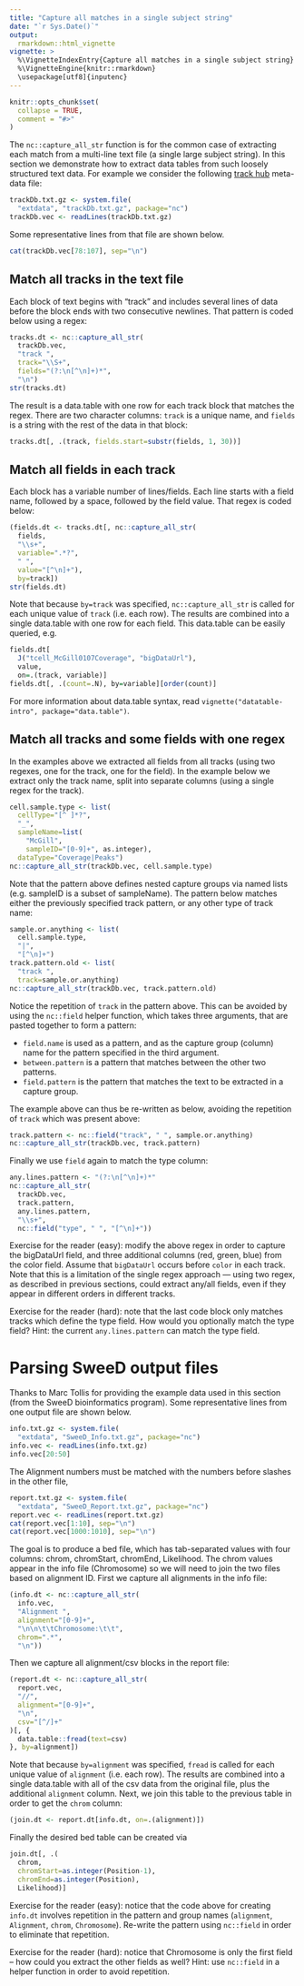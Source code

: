 ---
title: "Capture all matches in a single subject string"
date: "`r Sys.Date()`"
output:
  rmarkdown::html_vignette
vignette: >
  %\VignetteIndexEntry{Capture all matches in a single subject string}
  %\VignetteEngine{knitr::rmarkdown}
  \usepackage[utf8]{inputenc}
---

```{r setup, include = FALSE}
knitr::opts_chunk$set(
  collapse = TRUE,
  comment = "#>"
)
```

The `nc::capture_all_str` function is for the common case of
extracting each match from a multi-line text file (a single large
subject string). In this section we demonstrate how to extract data
tables from such loosely structured text data. For example we consider
the following [track
hub](http://genome.cse.ucsc.edu/goldenPath/help/hgTrackHubHelp.html)
meta-data file:

```{r}
trackDb.txt.gz <- system.file(
  "extdata", "trackDb.txt.gz", package="nc")
trackDb.vec <- readLines(trackDb.txt.gz)
```

Some representative lines from that file are shown below.

```{r}
cat(trackDb.vec[78:107], sep="\n")
```

## Match all tracks in the text file

Each block of text begins with "track" and includes several lines of
data before the block ends with two consecutive newlines. That pattern
is coded below using a regex:

```{r}
tracks.dt <- nc::capture_all_str(
  trackDb.vec, 
  "track ",
  track="\\S+",
  fields="(?:\n[^\n]+)*",
  "\n")
str(tracks.dt)
```

The result is a data.table with one row for each track block that
matches the regex. There are two character columns: `track` is a
unique name, and `fields` is a string with the rest of the data
in that block:

```{r}
tracks.dt[, .(track, fields.start=substr(fields, 1, 30))]
```

## Match all fields in each track

Each block has a variable number of lines/fields. Each line starts
with a field name, followed by a space, followed by the field
value. That regex is coded below:

```{r}
(fields.dt <- tracks.dt[, nc::capture_all_str(
  fields,
  "\\s+",
  variable=".*?",
  " ",
  value="[^\n]+"),  
  by=track])
str(fields.dt)
```

Note that because `by=track` was specified, `nc::capture_all_str` is
called for each unique value of `track` (i.e. each row). The results
are combined into a single data.table with one row for each
field. This data.table can be easily queried, e.g.

```{r}
fields.dt[
  J("tcell_McGill0107Coverage", "bigDataUrl"),
  value,
  on=.(track, variable)]
fields.dt[, .(count=.N), by=variable][order(count)]
```

For more information about data.table syntax, read
`vignette("datatable-intro", package="data.table")`.

## Match all tracks and some fields with one regex

In the examples above we extracted all fields from all tracks (using
two regexes, one for the track, one for the field). In the example
below we extract only the track name, split into separate columns
(using a single regex for the track).

```{r}
cell.sample.type <- list(
  cellType="[^ ]*?",
  "_",
  sampleName=list(
    "McGill",
    sampleID="[0-9]+", as.integer),
  dataType="Coverage|Peaks")
nc::capture_all_str(trackDb.vec, cell.sample.type)
```

Note that the pattern above defines nested capture groups via named
lists (e.g. sampleID is a subset of sampleName). The pattern below
matches either the previously specified track pattern, or any other
type of track name:

```{r}
sample.or.anything <- list(
  cell.sample.type,
  "|",
  "[^\n]+")
track.pattern.old <- list(
  "track ",
  track=sample.or.anything)
nc::capture_all_str(trackDb.vec, track.pattern.old)
```

Notice the repetition of `track` in the pattern above. This can be
avoided by using the `nc::field` helper function, which takes three
arguments, that are pasted together to form a pattern:

* `field.name` is used as a pattern, and as the capture group
  (column) name for the pattern specified in the third argument.
* `between.pattern` is a pattern that matches between the other two patterns.
* `field.pattern` is the pattern that matches the text to be extracted
  in a capture group.
  
The example above can thus be re-written as below, avoiding the
repetition of `track` which was present above:

```{r}
track.pattern <- nc::field("track", " ", sample.or.anything)
nc::capture_all_str(trackDb.vec, track.pattern)
```

Finally we use `field` again to match the type column:

```{r}
any.lines.pattern <- "(?:\n[^\n]+)*"
nc::capture_all_str(
  trackDb.vec,
  track.pattern,
  any.lines.pattern,
  "\\s+",
  nc::field("type", " ", "[^\n]+"))
```

Exercise for the reader (easy): modify the above regex in order to capture
the bigDataUrl field, and three additional columns (red, green, blue)
from the color field. Assume that `bigDataUrl` occurs before `color`
in each track. Note that this is a limitation of the single regex
approach --- using two regex, as described in previous sections, could
extract any/all fields, even if they appear in different orders in
different tracks.

Exercise for the reader (hard): note that the last code block only
matches tracks which define the type field. How would you optionally
match the type field? Hint: the current `any.lines.pattern` can match
the type field.

# Parsing SweeD output files

Thanks to Marc Tollis for providing the example data used in this
section (from the SweeD bioinformatics program). Some representative
lines from one output file are shown below.

```{r}
info.txt.gz <- system.file(
  "extdata", "SweeD_Info.txt.gz", package="nc")
info.vec <- readLines(info.txt.gz)
info.vec[20:50]
```

The Alignment numbers must be matched with the numbers before slashes
in the other file,

```{r}
report.txt.gz <- system.file(
  "extdata", "SweeD_Report.txt.gz", package="nc")
report.vec <- readLines(report.txt.gz)
cat(report.vec[1:10], sep="\n")
cat(report.vec[1000:1010], sep="\n")
```

The goal is to produce a bed file, which has tab-separated values with
four columns: chrom, chromStart, chromEnd, Likelihood. The chrom
values appear in the info file (Chromosome) so we will need to join
the two files based on alignment ID.
First we capture all alignments in the info file:

```{r}
(info.dt <- nc::capture_all_str(
  info.vec,
  "Alignment ",
  alignment="[0-9]+",
  "\n\n\t\tChromosome:\t\t",
  chrom=".*",
  "\n"))
```

Then we capture all alignment/csv blocks in the report file:

```{r}
(report.dt <- nc::capture_all_str(
  report.vec,
  "//",
  alignment="[0-9]+",
  "\n",
  csv="[^/]+"
)[, {
  data.table::fread(text=csv)
}, by=alignment])
```

Note that because `by=alignment` was specified, `fread` is called for
each unique value of `alignment` (i.e. each row). The results are
combined into a single data.table with all of the csv data from the
original file, plus the additional `alignment` column. Next, we join
this table to the previous table in order to get the `chrom` column:

```{r}
(join.dt <- report.dt[info.dt, on=.(alignment)])
```

Finally the desired bed table can be created via

```{r}
join.dt[, .(
  chrom,
  chromStart=as.integer(Position-1),
  chromEnd=as.integer(Position),
  Likelihood)]
```

Exercise for the reader (easy): notice that the code above for
creating `info.dt` involves repetition in the pattern and group names
(`alignment`, `Alignment`, `chrom`, `Chromosome`). Re-write the
pattern using `nc::field` in order to eliminate that repetition.

Exercise for the reader (hard): notice that Chromosome is only the
first field -- how could you extract the other fields as well? Hint:
use `nc::field` in a helper function in order to avoid repetition.



